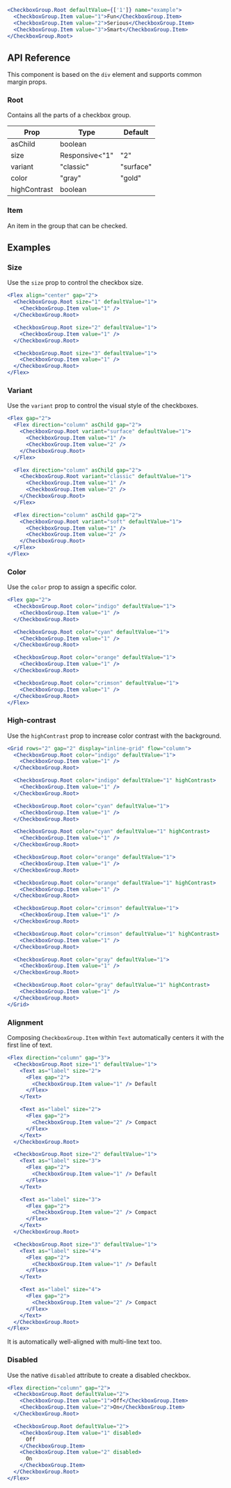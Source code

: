 ```jsx live=true
<CheckboxGroup.Root defaultValue={['1']} name="example">
  <CheckboxGroup.Item value="1">Fun</CheckboxGroup.Item>
  <CheckboxGroup.Item value="2">Serious</CheckboxGroup.Item>
  <CheckboxGroup.Item value="3">Smart</CheckboxGroup.Item>
</CheckboxGroup.Root>
```

## API Reference

This component is based on the `div` element and supports common margin props.

### Root

Contains all the parts of a checkbox group.

| Prop | Type | Default |
| --- | --- | --- |
| asChild | boolean |  |
| size | Responsive<"1" | "2" | "3"> | "2" |
| variant | "classic" | "surface" | "soft" | "surface" |
| color | "gray" | "gold" | "bronze" | "brown" | "yellow" | "amber" | "orange" | "tomato" | "red" | "ruby" | "crimson" | "pink" | "plum" | "purple" | "violet" | "iris" | "indigo" | "blue" | "cyan" | "teal" | "jade" | "green" | "grass" | "lime" | "mint" | "sky" |  |
| highContrast | boolean |  |


### Item

An item in the group that can be checked.

## Examples

### Size

Use the `size` prop to control the checkbox size.

```jsx live=true
<Flex align="center" gap="2">
  <CheckboxGroup.Root size="1" defaultValue="1">
    <CheckboxGroup.Item value="1" />
  </CheckboxGroup.Root>

  <CheckboxGroup.Root size="2" defaultValue="1">
    <CheckboxGroup.Item value="1" />
  </CheckboxGroup.Root>

  <CheckboxGroup.Root size="3" defaultValue="1">
    <CheckboxGroup.Item value="1" />
  </CheckboxGroup.Root>
</Flex>
```

### Variant

Use the `variant` prop to control the visual style of the checkboxes.

```jsx live=true
<Flex gap="2">
  <Flex direction="column" asChild gap="2">
    <CheckboxGroup.Root variant="surface" defaultValue="1">
      <CheckboxGroup.Item value="1" />
      <CheckboxGroup.Item value="2" />
    </CheckboxGroup.Root>
  </Flex>

  <Flex direction="column" asChild gap="2">
    <CheckboxGroup.Root variant="classic" defaultValue="1">
      <CheckboxGroup.Item value="1" />
      <CheckboxGroup.Item value="2" />
    </CheckboxGroup.Root>
  </Flex>

  <Flex direction="column" asChild gap="2">
    <CheckboxGroup.Root variant="soft" defaultValue="1">
      <CheckboxGroup.Item value="1" />
      <CheckboxGroup.Item value="2" />
    </CheckboxGroup.Root>
  </Flex>
</Flex>
```

### Color

Use the `color` prop to assign a specific color.

```jsx live=true
<Flex gap="2">
  <CheckboxGroup.Root color="indigo" defaultValue="1">
    <CheckboxGroup.Item value="1" />
  </CheckboxGroup.Root>

  <CheckboxGroup.Root color="cyan" defaultValue="1">
    <CheckboxGroup.Item value="1" />
  </CheckboxGroup.Root>

  <CheckboxGroup.Root color="orange" defaultValue="1">
    <CheckboxGroup.Item value="1" />
  </CheckboxGroup.Root>

  <CheckboxGroup.Root color="crimson" defaultValue="1">
    <CheckboxGroup.Item value="1" />
  </CheckboxGroup.Root>
</Flex>
```

### High-contrast

Use the `highContrast` prop to increase color contrast with the background.

```jsx live=true
<Grid rows="2" gap="2" display="inline-grid" flow="column">
  <CheckboxGroup.Root color="indigo" defaultValue="1">
    <CheckboxGroup.Item value="1" />
  </CheckboxGroup.Root>

  <CheckboxGroup.Root color="indigo" defaultValue="1" highContrast>
    <CheckboxGroup.Item value="1" />
  </CheckboxGroup.Root>

  <CheckboxGroup.Root color="cyan" defaultValue="1">
    <CheckboxGroup.Item value="1" />
  </CheckboxGroup.Root>

  <CheckboxGroup.Root color="cyan" defaultValue="1" highContrast>
    <CheckboxGroup.Item value="1" />
  </CheckboxGroup.Root>

  <CheckboxGroup.Root color="orange" defaultValue="1">
    <CheckboxGroup.Item value="1" />
  </CheckboxGroup.Root>

  <CheckboxGroup.Root color="orange" defaultValue="1" highContrast>
    <CheckboxGroup.Item value="1" />
  </CheckboxGroup.Root>

  <CheckboxGroup.Root color="crimson" defaultValue="1">
    <CheckboxGroup.Item value="1" />
  </CheckboxGroup.Root>

  <CheckboxGroup.Root color="crimson" defaultValue="1" highContrast>
    <CheckboxGroup.Item value="1" />
  </CheckboxGroup.Root>

  <CheckboxGroup.Root color="gray" defaultValue="1">
    <CheckboxGroup.Item value="1" />
  </CheckboxGroup.Root>

  <CheckboxGroup.Root color="gray" defaultValue="1" highContrast>
    <CheckboxGroup.Item value="1" />
  </CheckboxGroup.Root>
</Grid>
```

### Alignment

Composing `CheckboxGroup.Item` within `Text` automatically centers it with the first line of text.

```jsx live="true"
<Flex direction="column" gap="3">
  <CheckboxGroup.Root size="1" defaultValue="1">
    <Text as="label" size="2">
      <Flex gap="2">
        <CheckboxGroup.Item value="1" /> Default
      </Flex>
    </Text>

    <Text as="label" size="2">
      <Flex gap="2">
        <CheckboxGroup.Item value="2" /> Compact
      </Flex>
    </Text>
  </CheckboxGroup.Root>

  <CheckboxGroup.Root size="2" defaultValue="1">
    <Text as="label" size="3">
      <Flex gap="2">
        <CheckboxGroup.Item value="1" /> Default
      </Flex>
    </Text>

    <Text as="label" size="3">
      <Flex gap="2">
        <CheckboxGroup.Item value="2" /> Compact
      </Flex>
    </Text>
  </CheckboxGroup.Root>

  <CheckboxGroup.Root size="3" defaultValue="1">
    <Text as="label" size="4">
      <Flex gap="2">
        <CheckboxGroup.Item value="1" /> Default
      </Flex>
    </Text>

    <Text as="label" size="4">
      <Flex gap="2">
        <CheckboxGroup.Item value="2" /> Compact
      </Flex>
    </Text>
  </CheckboxGroup.Root>
</Flex>
```

It is automatically well-aligned with multi-line text too.

### Disabled

Use the native `disabled` attribute to create a disabled checkbox.

```jsx live="true"
<Flex direction="column" gap="2">
  <CheckboxGroup.Root defaultValue="2">
    <CheckboxGroup.Item value="1">Off</CheckboxGroup.Item>
    <CheckboxGroup.Item value="2">On</CheckboxGroup.Item>
  </CheckboxGroup.Root>

  <CheckboxGroup.Root defaultValue="2">
    <CheckboxGroup.Item value="1" disabled>
      Off
    </CheckboxGroup.Item>
    <CheckboxGroup.Item value="2" disabled>
      On
    </CheckboxGroup.Item>
  </CheckboxGroup.Root>
</Flex>
```
